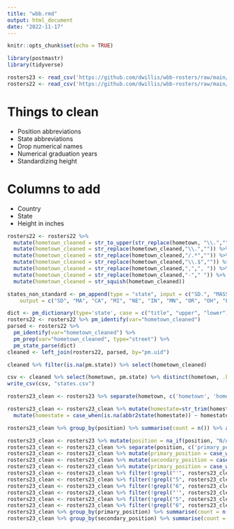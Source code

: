 ---
title: "wbb.rmd"
output: html_document
date: "2022-11-17"
---

```{r setup, include=FALSE}
knitr::opts_chunk$set(echo = TRUE)
```


```{r}
library(postmastr)
library(tidyverse)
```

```{r, message=FALSE}
rosters23 <- read_csv('https://github.com/dwillis/wbb-rosters/raw/main/rosters_2022-23.csv')
rosters22 <- read_csv('https://github.com/dwillis/wbb-rosters/raw/main/rosters_2021-22.csv')

```

# Things to clean
* Position abbreviations
* State abbreviations
* Drop numerical names
* Numerical graduation years
* Standardizing height

# Columns to add
* Country
* State
* Height in inches
```{r}
rosters22 <- rosters22 %>% 
  mutate(hometown_cleaned = str_to_upper(str_replace(hometown, "\\.",""))) %>% 
  mutate(hometown_cleaned = str_replace(hometown_cleaned,"\\.","")) %>%
  mutate(hometown_cleaned = str_replace(hometown_cleaned,"/.*","")) %>%
  mutate(hometown_cleaned = str_replace(hometown_cleaned,"\\.$","")) %>%
  mutate(hometown_cleaned = str_replace(hometown_cleaned,",",", ")) %>%
  mutate(hometown_cleaned = str_replace(hometown_cleaned,"-"," ")) %>% 
  mutate(hometown_cleaned = str_squish(hometown_cleaned))

states_non_standard <- pm_append(type = "state", input = c("SD.", "MASS", "CALIF", "MICH", "NEB", "IND", "MINN", "ORE", "OHIO", "FLA", "MISS", "TENN", "ARIZ", "KAN", "ALA", "OKLA", "WIS", "ILL", " WASH", "ARK", "COLO", "NEV", "CONN", "WISC", "WVA", "DEL", "WYO", "CALI", "LOUIS", "VIRG", "MONT", "PENN", "TEX", "KANS", "NEBR", "IDA", "COL"),
    output = c("SD", "MA", "CA", "MI", "NE", "IN", "MN", "OR", "OH", "FL", "MS", "TN", "AZ", "KS", "AL", "OK", "WI", "IL", "WA", "AR", "CO", "NV", "CT", "WI", "WV", "DE", "WY", "CA", "LA", "VA", "MT", "PA", "TX", "KS", "NE", "ID", "CO"), locale = "us")

dict <- pm_dictionary(type='state', case = c("title", "upper", "lower"), append = states_non_standard)
rosters22 <- rosters22 %>% pm_identify(var="hometown_cleaned")
parsed <- rosters22 %>% 
  pm_identify(var="hometown_cleaned") %>% 
  pm_prep(var="hometown_cleaned", type="street") %>% 
  pm_state_parse(dict)
cleaned <- left_join(rosters22, parsed, by="pm.uid")

```
```{r}
cleaned %>% filter(is.na(pm.state)) %>% select(hometown_cleaned)
```
```{r}
csv <- cleaned %>% select(hometown, pm.state) %>% distinct(hometown, .keep_all = TRUE)
write_csv(csv, "states.csv")
```



```{r}
rosters23_clean <- rosters23 %>% separate(hometown, c('hometown', 'homestate'), sep=',', extra='merge')
```
```{r}
rosters23_clean <- rosters23_clean %>% mutate(homestate=str_trim(homestate), homestate=str_replace(homestate, '\\.', '')) %>%
  mutate(homestate = case_when(is.na(abbr2state(homestate)) ~ homestate, TRUE ~ (abbr2state(homestate))))

```


```{r}
rosters23_clean %>% group_by(position) %>% summarise(count = n()) %>% arrange(desc(count))

```
```{r}
rosters23_clean <- rosters23 %>% mutate(position = na_if(position, "N/A"))
rosters23_clean <- rosters23_clean %>% separate(position, c('primary_position', 'secondary_position'), sep='/', extra='merge')
rosters23_clean <- rosters23_clean %>% mutate(primary_position = case_when((primary_position == "G") ~ "Guard", (primary_position == "C") ~ "Center", (primary_position == "F") ~ "Forward", TRUE ~ primary_position)) 
rosters23_clean <- rosters23_clean %>% mutate(secondary_position = case_when((secondary_position == "G") ~ "Guard", (secondary_position == "C") ~ "Center", (secondary_position == "F") ~ "Forward", TRUE ~ secondary_position))
rosters23_clean <- rosters23_clean %>% mutate(primary_position = case_when((primary_position == "G") ~ "Guard", (primary_position == "C") ~ "Center", (primary_position == "F") ~ "Forward", TRUE ~ primary_position))
rosters23_clean <- rosters23_clean %>% filter(!grepl("'", rosters23_clean$primary_position))
rosters23_clean <- rosters23_clean %>% filter(!grepl("5", rosters23_clean$primary_position))
rosters23_clean <- rosters23_clean %>% filter(!grepl("6", rosters23_clean$primary_position))
rosters23_clean <- rosters23_clean %>% filter(!grepl("'", rosters23_clean$secondary_position))
rosters23_clean <- rosters23_clean %>% filter(!grepl("5", rosters23_clean$secondary_position))
rosters23_clean <- rosters23_clean %>% filter(!grepl("6", rosters23_clean$secondary_position))
rosters23_clean %>% group_by(primary_position) %>% summarise(count = n()) %>% arrange(desc(count))
rosters23_clean %>% group_by(secondary_position) %>% summarise(count = n()) %>% arrange(desc(count))
```


